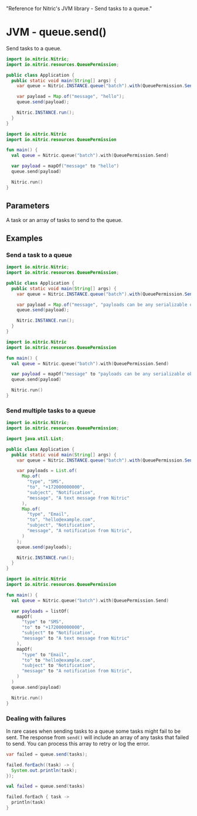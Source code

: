   "Reference for Nitric's JVM library - Send tasks to a queue."

# JVM - queue.send()

Send tasks to a queue.

<CodeGroup>

```java
import io.nitric.Nitric;
import io.nitric.resources.QueuePermission;

public class Application {
  public static void main(String[] args) {
    var queue = Nitric.INSTANCE.queue("batch").with(QueuePermission.Send);

    var payload = Map.of("message", "hello");
    queue.send(payload);

    Nitric.INSTANCE.run();
  }
}
```

```kotlin
import io.nitric.Nitric
import io.nitric.resources.QueuePermission

fun main() {
  val queue = Nitric.queue("batch").with(QueuePermission.Send)

  var payload = mapOf("message" to "hello")
  queue.send(payload)

  Nitric.run()
}
```

</CodeGroup>

## Parameters

<Properties>
  <Property name="tasks" required type="Task or List<Task>">
    A task or an array of tasks to send to the queue.
  </Property>
</Properties>

## Examples

### Send a task to a queue

<CodeGroup>

```java
import io.nitric.Nitric;
import io.nitric.resources.QueuePermission;

public class Application {
  public static void main(String[] args) {
    var queue = Nitric.INSTANCE.queue("batch").with(QueuePermission.Send);

    var payload = Map.of("message", "payloads can be any serializable object");
    queue.send(payload);

    Nitric.INSTANCE.run();
  }
}
```

```kotlin
import io.nitric.Nitric
import io.nitric.resources.QueuePermission

fun main() {
  val queue = Nitric.queue("batch").with(QueuePermission.Send)

  var payload = mapOf("message" to "payloads can be any serializable object")
  queue.send(payload)

  Nitric.run()
}
```

</CodeGroup>

### Send multiple tasks to a queue

<CodeGroup>

```java
import io.nitric.Nitric;
import io.nitric.resources.QueuePermission;

import java.util.List;

public class Application {
  public static void main(String[] args) {
    var queue = Nitric.INSTANCE.queue("batch").with(QueuePermission.Send);

    var payloads = List.of(
      Map.of(
        "type", "SMS",
        "to", "+172000000000",
        "subject", "Notification",
        "message", "A text message from Nitric"
      ),
      Map.of(
        "type", "Email",
        "to", "hello@example.com",
        "subject", "Notification",
        "message", "A notification from Nitric",
      )
    );
    queue.send(payloads);

    Nitric.INSTANCE.run();
  }
}
```

```kotlin
import io.nitric.Nitric
import io.nitric.resources.QueuePermission

fun main() {
  val queue = Nitric.queue("batch").with(QueuePermission.Send)

  var payloads = listOf(
    mapOf(
      "type" to "SMS",
      "to" to "+172000000000",
      "subject" to "Notification",
      "message" to "A text message from Nitric"
    ),
    mapOf(
      "type" to "Email",
      "to" to "hello@example.com",
      "subject" to "Notification",
      "message" to "A notification from Nitric",
    )
  )
  queue.send(payload)

  Nitric.run()
}
```

</CodeGroup>

### Dealing with failures

In rare cases when sending tasks to a queue some tasks might fail to be sent. The response from `send()` will include an array of any tasks that failed to send. You can process this array to retry or log the error.

<CodeGroup>

```java
var failed = queue.send(tasks);

failed.forEach((task) -> {
  System.out.println(task);
});
```

```kotlin
val failed = queue.send(tasks)

failed.forEach { task ->
  println(task)
}
```

</CodeGroup>
